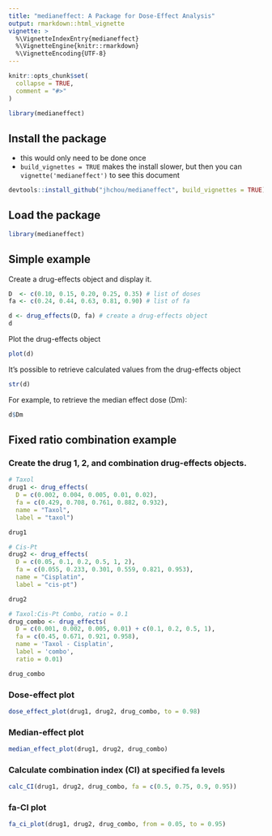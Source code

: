 ```yaml
---
title: "medianeffect: A Package for Dose-Effect Analysis"
output: rmarkdown::html_vignette
vignette: >
  %\VignetteIndexEntry{medianeffect}
  %\VignetteEngine{knitr::rmarkdown}
  %\VignetteEncoding{UTF-8}
---
```


```r
knitr::opts_chunk$set(
  collapse = TRUE,
  comment = "#>"
)
```

```r
library(medianeffect)
```

## Install the package

* this would only need to be done once
* `build_vignettes = TRUE` makes the install slower, but then you can `vignette('medianeffect')` to see this document

```r
devtools::install_github("jhchou/medianeffect", build_vignettes = TRUE)
```

## Load the package

```r
library(medianeffect)
```

## Simple example

Create a drug-effects object and display it.

```r
D  <- c(0.10, 0.15, 0.20, 0.25, 0.35) # list of doses
fa <- c(0.24, 0.44, 0.63, 0.81, 0.90) # list of fa

d <- drug_effects(D, fa) # create a drug-effects object
d
```

Plot the drug-effects object

```r
plot(d)
```

It's possible to retrieve calculated values from the drug-effects object

```r
str(d)
```

For example, to retrieve the median effect dose (Dm):

```r
d$Dm
```

## Fixed ratio combination example

### Create the drug 1, 2, and combination drug-effects objects.

```r
# Taxol
drug1 <- drug_effects(
  D = c(0.002, 0.004, 0.005, 0.01, 0.02),
  fa = c(0.429, 0.708, 0.761, 0.882, 0.932),
  name = "Taxol",
  label = "taxol")

drug1
```

```r
# Cis-Pt
drug2 <- drug_effects(
  D = c(0.05, 0.1, 0.2, 0.5, 1, 2),
  fa = c(0.055, 0.233, 0.301, 0.559, 0.821, 0.953),
  name = "Cisplatin",
  label = "cis-pt")

drug2
```

```r
# Taxol:Cis-Pt Combo, ratio = 0.1
drug_combo <- drug_effects(
  D = c(0.001, 0.002, 0.005, 0.01) + c(0.1, 0.2, 0.5, 1),
  fa = c(0.45, 0.671, 0.921, 0.958),
  name = 'Taxol - Cisplatin',
  label = 'combo',
  ratio = 0.01)

drug_combo
```

### Dose-effect plot

```r
dose_effect_plot(drug1, drug2, drug_combo, to = 0.98)
```

### Median-effect plot

```r
median_effect_plot(drug1, drug2, drug_combo)
```

### Calculate combination index (CI) at specified fa levels

```r
calc_CI(drug1, drug2, drug_combo, fa = c(0.5, 0.75, 0.9, 0.95))
```

### fa-CI plot

```r
fa_ci_plot(drug1, drug2, drug_combo, from = 0.05, to = 0.95)
```

